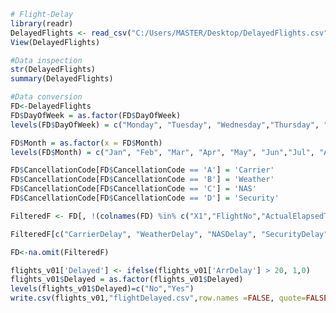 ```r
# Flight-Delay
library(readr)
DelayedFlights <- read_csv("C:/Users/MASTER/Desktop/DelayedFlights.csv")
View(DelayedFlights)
```
```r
#Data inspection
str(DelayedFlights)
summary(DelayedFlights)
```
```r
#Data conversion 
FD<-DelayedFlights
FD$DayOfWeek = as.factor(FD$DayOfWeek)
levels(FD$DayOfWeek) = c("Monday", "Tuesday", "Wednesday","Thursday", "Friday", "Saturday", "Sunday")
```
```r
FD$Month = as.factor(x = FD$Month)
levels(FD$Month) = c("Jan", "Feb", "Mar", "Apr", "May", "Jun","Jul", "Aug", "Sep", "Oct", "Nov", "Dec")
```

```r
FD$CancellationCode[FD$CancellationCode == 'A'] = 'Carrier'
FD$CancellationCode[FD$CancellationCode == 'B'] = 'Weather'
FD$CancellationCode[FD$CancellationCode == 'C'] = 'NAS'
FD$CancellationCode[FD$CancellationCode == 'D'] = 'Security'

```
```r
FilteredF <- FD[, !(colnames(FD) %in% c("X1","FlightNo","ActualElapsedTime","CRSElapsedTime","AirTime", "TaxiIn", "TaxiOut","CRSArrTime", "CRSDepTime","Cancelled", "Diverted"))]
```
```r
FilteredF[c("CarrierDelay", "WeatherDelay", "NASDelay", "SecurityDelay", "LateAircraftDelay")][is.na(FilteredF[c("CarrierDelay", "WeatherDelay", "NASDelay", "SecurityDelay","LateAircraftDelay")])] <- 0
```

```r

FD<-na.omit(FilteredF)

```
```r
flights_v01['Delayed'] <- ifelse(flights_v01['ArrDelay'] > 20, 1,0)
flights_v01$Delayed = as.factor(flights_v01$Delayed)
levels(flights_v01$Delayed)=c("No","Yes")
write.csv(flights_v01,"flightDelayed.csv",row.names =FALSE, quote=FALSE)
```
